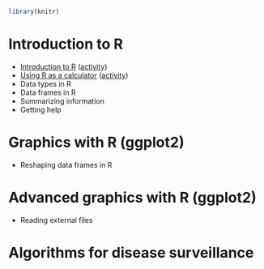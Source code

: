 <!--
%\VignetteEngine{knitr::rmarkdown}
%\VignetteIndexEntry{Activity Index}
-->
```r
library(knitr)
```

# Introduction to R

- [Introduction to R](intro.html) ([activity](intro-activity.html))
- [Using R as a calculator](calculator.html) ([activity](calculator-activity.html))
- Data types in R
- Data frames in R
- Summarizing information
- Getting help



# Graphics with R (ggplot2)

- Reshaping data frames in R



# Advanced graphics with R (ggplot2)

- Reading external files




# Algorithms for disease surveillance
